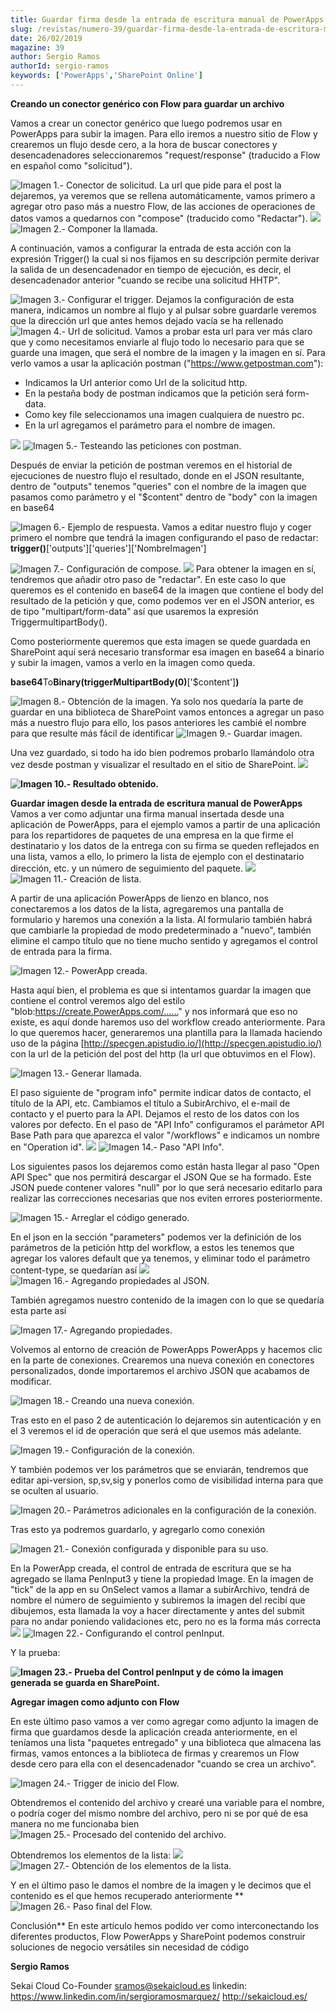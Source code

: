```yaml
---
title: Guardar firma desde la entrada de escritura manual de PowerApps en una lista de SharePoint
slug: /revistas/numero-39/guardar-firma-desde-la-entrada-de-escritura-manual-de-powerapps-en-una-lista-de-sharepoint
date: 26/02/2019
magazine: 39
author: Sergio Ramos
authorId: sergio-ramos
keywords: ['PowerApps','SharePoint Online']
---
```






**Creando un conector genérico con Flow para guardar un archivo**

Vamos a crear un conector genérico que luego podremos usar en PowerApps para subir la imagen. Para ello iremos a nuestro sitio de Flow y crearemos un flujo desde cero, a la hora de buscar conectores y desencadenadores seleccionaremos "request/response" (traducido a Flow en español como "solicitud").

![Imagen 1.- Conector de solicitud.](../../../images/numero39/guardar-firma-desde-la-entrada-de-escritura-manual-de-powerapps-en-una-lista-de-sharepoint/image1.png)
La url que pide para el post la dejaremos, ya veremos que se rellena automáticamente, vamos primero a agregar otro paso más a nuestro Flow, de las acciones de operaciones de datos vamos a quedarnos con "compose" (traducido como "Redactar").
![](file:///c:/users/adiaz/appdata/local/temp/msohtmlclip1/01/clip_image002.png)
![Imagen 2.- Componer la llamada.](../../../images/numero39/guardar-firma-desde-la-entrada-de-escritura-manual-de-powerapps-en-una-lista-de-sharepoint/image2.png)

A continuación, vamos a configurar la entrada de esta acción con la expresión Trigger() la cual si nos fijamos en su descripción permite derivar la salida de un desencadenador en tiempo de ejecución, es decir, el desencadenador anterior "cuando se recibe una solicitud HHTP".

![Imagen 3.- Configurar el trigger.](../../../images/numero39/guardar-firma-desde-la-entrada-de-escritura-manual-de-powerapps-en-una-lista-de-sharepoint/image3.png)
Dejamos la configuración de esta manera, indicamos un nombre al flujo y al pulsar sobre guardarle veremos que la dirección url que antes hemos dejado vacía se ha rellenado
![Imagen 4.- Url de solicitud.](../../../images/numero39/guardar-firma-desde-la-entrada-de-escritura-manual-de-powerapps-en-una-lista-de-sharepoint/image4.png)
Vamos a probar esta url para ver más claro que y como necesitamos enviarle al flujo todo lo necesario para que se guarde una imagen, que será el nombre de la imagen y la imagen en sí. Para verlo vamos a usar la aplicación postman ("https://www.getpostman.com"):
- Indicamos la Url anterior como Url de la solicitud http.
- En la pestaña body de postman indicamos que la petición será form-data.
- Como key file seleccionamos una imagen cualquiera de nuestro pc.
- En la url agregamos el parámetro para el nombre de imagen.

![](file:///c:/users/adiaz/appdata/local/temp/msohtmlclip1/01/clip_image007.jpg)
![Imagen 5.- Testeando las peticiones con postman.](../../../images/numero39/guardar-firma-desde-la-entrada-de-escritura-manual-de-powerapps-en-una-lista-de-sharepoint/image5.png)

Después de enviar la petición de postman veremos en el historial de ejecuciones de nuestro flujo el resultado, donde en el JSON resultante, dentro de "outputs" tenemos "queries" con el nombre de la imagen que pasamos como parámetro y el "$content" dentro de "body" con la imagen en base64

![Imagen 6.- Ejemplo de respuesta.](../../../images/numero39/guardar-firma-desde-la-entrada-de-escritura-manual-de-powerapps-en-una-lista-de-sharepoint/image6.png)
Vamos a editar nuestro flujo y coger primero el nombre que tendrá la imagen configurando el paso de redactar:
**trigger()**['outputs']['queries']['NombreImagen']

![Imagen 7.- Configuración de compose.](../../../images/numero39/guardar-firma-desde-la-entrada-de-escritura-manual-de-powerapps-en-una-lista-de-sharepoint/image7.png)
![](file:///c:/users/adiaz/appdata/local/temp/msohtmlclip1/01/clip_image012.jpg)
Para obtener la imagen en sí, tendremos que añadir otro paso de "redactar". En este caso lo que queremos es el contenido en base64 de la imagen que contiene el body del resultado de la petición y que, como podemos ver en el JSON anterior, es de tipo "multipart/form-data" así que usaremos la expresión TriggermultipartBody().

Como posteriormente queremos que esta imagen se quede guardada en SharePoint aquí será necesario transformar esa imagen en base64 a binario y subir la imagen, vamos a verlo en la imagen como queda.

**base64**To**Binary(triggerMultipartBody(**0**)**['$content']**)**

![Imagen 8.- Obtención de la imagen.](../../../images/numero39/guardar-firma-desde-la-entrada-de-escritura-manual-de-powerapps-en-una-lista-de-sharepoint/image8.png)
Ya solo nos quedaría la parte de guardar en una biblioteca de SharePoint vamos entonces a agregar un paso más a nuestro flujo para ello, los pasos anteriores les cambié el nombre para que resulte más fácil de identificar
![Imagen 9.- Guardar imagen.](../../../images/numero39/guardar-firma-desde-la-entrada-de-escritura-manual-de-powerapps-en-una-lista-de-sharepoint/image9.png)


Una vez guardado, si todo ha ido bien podremos probarlo llamándolo otra vez desde postman y visualizar el resultado en el sitio de SharePoint.
![](file:///c:/users/adiaz/appdata/local/temp/msohtmlclip1/01/clip_image018.jpg)

**![Imagen 10.- Resultado obtenido.](../../../images/numero39/guardar-firma-desde-la-entrada-de-escritura-manual-de-powerapps-en-una-lista-de-sharepoint/image10.png)**

**Guardar imagen desde la entrada de escritura manual de PowerApps**
Vamos a ver como adjuntar una firma manual insertada desde una aplicación de PowerApps, para el ejemplo vamos a partir de una aplicación para los repartidores de paquetes de una empresa en la que firme el destinatario y los datos de la entrega con su firma se queden reflejados en una lista, vamos a ello, lo primero la lista de ejemplo con el destinatario dirección, etc. y un número de seguimiento del paquete.
![](file:///c:/users/adiaz/appdata/local/temp/msohtmlclip1/01/clip_image020.jpg)
![Imagen 11.- Creación de lista.](../../../images/numero39/guardar-firma-desde-la-entrada-de-escritura-manual-de-powerapps-en-una-lista-de-sharepoint/image11.png)

A partir de una aplicación PowerApps de lienzo en blanco, nos conectaremos a los datos de la lista, agregaremos una pantalla de formulario y haremos una conexión a la lista. Al formulario también habrá que cambiarle la propiedad de modo predeterminado a "nuevo", también elimine el campo título que no tiene mucho sentido y agregamos el control de entrada para la firma.

![Imagen 12.- PowerApp creada.](../../../images/numero39/guardar-firma-desde-la-entrada-de-escritura-manual-de-powerapps-en-una-lista-de-sharepoint/image12.png)


Hasta aquí bien, el problema es que si intentamos guardar la imagen que contiene el control veremos algo del estilo "blob:https://create.PowerApps.com/……" y nos informará que eso no existe, es aquí donde haremos uso del workflow creado anteriormente. Para lo que queremos hacer, generaremos una plantilla para la llamada haciendo uso de la página [http://specgen.apistudio.io/](http://specgen.apistudio.io/) con la url de la petición del post del http (la url que obtuvimos en el Flow).

![Imagen 13.- Generar llamada.](../../../images/numero39/guardar-firma-desde-la-entrada-de-escritura-manual-de-powerapps-en-una-lista-de-sharepoint/image13.png)

El paso siguiente de "program info" permite indicar datos de contacto, el título de la API, etc. Cambiamos el título a SubirArchivo, el e-mail de contacto y el puerto para la API. Dejamos el resto de los datos con los valores por defecto.
En el paso de "API Info" configuramos el parámetor API Base Path para que aparezca el valor "/workflows" e indicamos un nombre en "Operation id".
![](file:///c:/users/adiaz/appdata/local/temp/msohtmlclip1/01/clip_image032.jpg)
![Imagen 14.- Paso &quot;API Info&quot;.](../../../images/numero39/guardar-firma-desde-la-entrada-de-escritura-manual-de-powerapps-en-una-lista-de-sharepoint/image14.png)

Los siguientes pasos los dejaremos como están hasta llegar al paso "Open API Spec" que nos permitirá descargar el JSON Que se ha formado. Este JSON puede contener valores "null" por lo que será necesario editarlo para realizar las correcciones necesarias que nos eviten errores posteriormente.

![Imagen 15.- Arreglar el código generado.](../../../images/numero39/guardar-firma-desde-la-entrada-de-escritura-manual-de-powerapps-en-una-lista-de-sharepoint/image15.png)


En el json en la sección "parameters" podemos ver la definición de los parámetros de la petición http del workflow, a estos les tenemos que agregar los valores default que ya tenemos, y eliminar todo el parámetro content-type, se quedarían así
![](file:///c:/users/adiaz/appdata/local/temp/msohtmlclip1/01/clip_image036.jpg)
![Imagen 16.- Agregando propiedades al JSON.](../../../images/numero39/guardar-firma-desde-la-entrada-de-escritura-manual-de-powerapps-en-una-lista-de-sharepoint/image16.png)

También agregamos nuestro contenido de la imagen con lo que se quedaría esta parte así

![Imagen 17.- Agregando propiedades.](../../../images/numero39/guardar-firma-desde-la-entrada-de-escritura-manual-de-powerapps-en-una-lista-de-sharepoint/image17.png)


Volvemos al entorno de creación de PowerApps PowerApps y hacemos clic en la parte de conexiones. Crearemos una nueva conexión en conectores personalizados, donde importaremos el archivo JSON que acabamos de modificar.

![Imagen 18.- Creando una nueva conexión.](../../../images/numero39/guardar-firma-desde-la-entrada-de-escritura-manual-de-powerapps-en-una-lista-de-sharepoint/image18.png)



Tras esto en el paso 2 de autenticación lo dejaremos sin autenticación y en el 3 veremos el id de operación que será el que usemos más adelante.

![Imagen 19.- Configuración de la conexión.](../../../images/numero39/guardar-firma-desde-la-entrada-de-escritura-manual-de-powerapps-en-una-lista-de-sharepoint/image19.png)



Y también podemos ver los parámetros que se enviarán, tendremos que editar api-version, sp,sv,sig y ponerlos como de visibilidad interna para que se oculten al usuario.

![Imagen 20.- Parámetros adicionales en la configuración de la conexión.](../../../images/numero39/guardar-firma-desde-la-entrada-de-escritura-manual-de-powerapps-en-una-lista-de-sharepoint/image20.png)

Tras esto ya podremos guardarlo, y agregarlo como conexión

![Imagen 21.- Conexión configurada y disponible para su uso.](../../../images/numero39/guardar-firma-desde-la-entrada-de-escritura-manual-de-powerapps-en-una-lista-de-sharepoint/image21.png)

En la PowerApp creada, el control de entrada de escritura que se ha agregado se llama PenInput3 y tiene la propiedad Image. En la imagen de "tick" de la app en su OnSelect vamos a llamar a subirArchivo, tendrá de nombre el número de seguimiento y subiremos la imagen del recibí que dibujemos, esta llamada la voy a hacer directamente y antes del submit para no andar poniendo validaciones etc, pero no es la forma más correcta
![](file:///c:/users/adiaz/appdata/local/temp/msohtmlclip1/01/clip_image048.jpg)
![Imagen 22.- Configurando el control penInput.](../../../images/numero39/guardar-firma-desde-la-entrada-de-escritura-manual-de-powerapps-en-una-lista-de-sharepoint/image22.png)

Y la prueba:

**![Imagen 23.- Prueba del Control penInput y de cómo la imagen generada se guarda en SharePoint.](../../../images/numero39/guardar-firma-desde-la-entrada-de-escritura-manual-de-powerapps-en-una-lista-de-sharepoint/image23.png)**

**Agregar imagen como adjunto con Flow**

En este último paso vamos a ver como agregar como adjunto la imagen de firma que guardamos desde la aplicación creada anteriormente, en el teníamos una lista "paquetes entregado" y una biblioteca que almacena las firmas, vamos entonces a la biblioteca de firmas y crearemos un Flow desde cero para ella con el desencadenador "cuando se crea un archivo".

![Imagen 24.- Trigger de inicio del Flow.](../../../images/numero39/guardar-firma-desde-la-entrada-de-escritura-manual-de-powerapps-en-una-lista-de-sharepoint/image24.png)


Obtendremos el contenido del archivo y crearé una variable para el nombre, o podría coger del mismo nombre del archivo, pero ni se por qué de esa manera no me funcionaba bien
![Imagen 25.- Procesado del contenido del archivo.](../../../images/numero39/guardar-firma-desde-la-entrada-de-escritura-manual-de-powerapps-en-una-lista-de-sharepoint/image25.png)



Obtendremos los elementos de la lista:
![](file:///c:/users/adiaz/appdata/local/temp/msohtmlclip1/01/clip_image059.png)
![Imagen 27.- Obtención de los elementos de la lista.](../../../images/numero39/guardar-firma-desde-la-entrada-de-escritura-manual-de-powerapps-en-una-lista-de-sharepoint/image26.png)

Y en el último paso le damos el nombre de la imagen y le decimos que el contenido es el que hemos recuperado anteriormente
**![Imagen 26.- Paso final del Flow.](../../../images/numero39/guardar-firma-desde-la-entrada-de-escritura-manual-de-powerapps-en-una-lista-de-sharepoint/image27.png)


Conclusión**
En este artículo hemos podido ver como interconectando los diferentes productos, Flow PowerApps y SharePoint podemos construir soluciones de negocio versátiles sin necesidad de código

**Sergio Ramos**

Sekai Cloud Co-Founder
 [sramos@sekaicloud.es](mailto:sramos@sekaicloud.es)
 linkedin: https://www.linkedin.com/in/sergioramosmarquez/
 http://sekaicloud.es/

